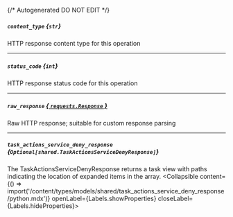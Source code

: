 {/* Autogenerated DO NOT EDIT  */}

##### `content_type` *{`str`}*
HTTP response content type for this operation

---
##### `status_code` *{`int`}*
HTTP response status code for this operation

---
##### `raw_response` [*{ `requests.Response` }*](https://requests.readthedocs.io/en/latest/api/#requests.Response)
Raw HTTP response; suitable for custom response parsing

---
##### `task_actions_service_deny_response` *{`Optional[shared.TaskActionsServiceDenyResponse]`}*
The TaskActionsServiceDenyResponse returns a task view with paths indicating the location of expanded items in the array.
<Collapsible content={() => import('/content/types/models/shared/task_actions_service_deny_response/python.mdx')} openLabel={Labels.showProperties} closeLabel={Labels.hideProperties}>
</Collapsible>


